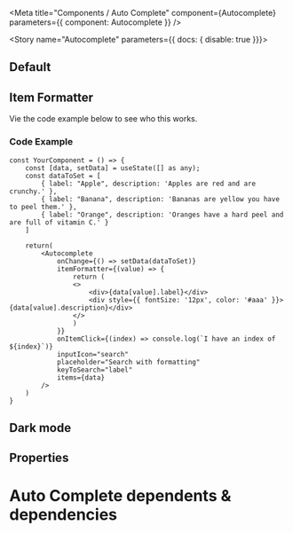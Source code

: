 
<Meta title="Components / Auto Complete" component={Autocomplete} parameters={{ component: Autocomplete }} />

<Story name="Autocomplete" parameters={{ docs: { disable: true }}}>
	<Autocomplete ariaLabel="Search for a fruit"/>
</Story>

## Default
<Autocomplete
    inputIcon="filter"
    placeholder="Type to search for a fruit"
 />

## Item Formatter

<AutocompleteDemoFormatter />

Vie the code example below to see who this works.

### Code Example 
	const YourComponent = () => {
		const [data, setData] = useState([] as any);
		const dataToSet = [
			{ label: "Apple", description: 'Apples are red and are crunchy.' },
			{ label: "Banana", description: 'Bananas are yellow you have to peel them.' },
			{ label: "Orange", description: 'Oranges have a hard peel and are full of vitamin C.' }
		]

		return(
			<Autocomplete
				onChange={() => setData(dataToSet)}
				itemFormatter={(value) => {
					return (
					<>
						<div>{data[value].label}</div>
						<div style={{ fontSize: '12px', color: '#aaa' }}>{data[value].description}</div>
					</>
					)
				}}
				onItemClick={(index) => console.log(`I have an index of ${index}`)}
				inputIcon="search"
				placeholder="Search with formatting"
				keyToSearch="label"
				items={data}
			/>
		)
	}




## Dark mode

<AutocompleteDemo />

## Properties

<Props of={Autocomplete} />

# Auto Complete dependents & dependencies
<DependenciesTable titleDependencies='Dependencies' titleDependents='Dependents' of={Autocomplete} />
